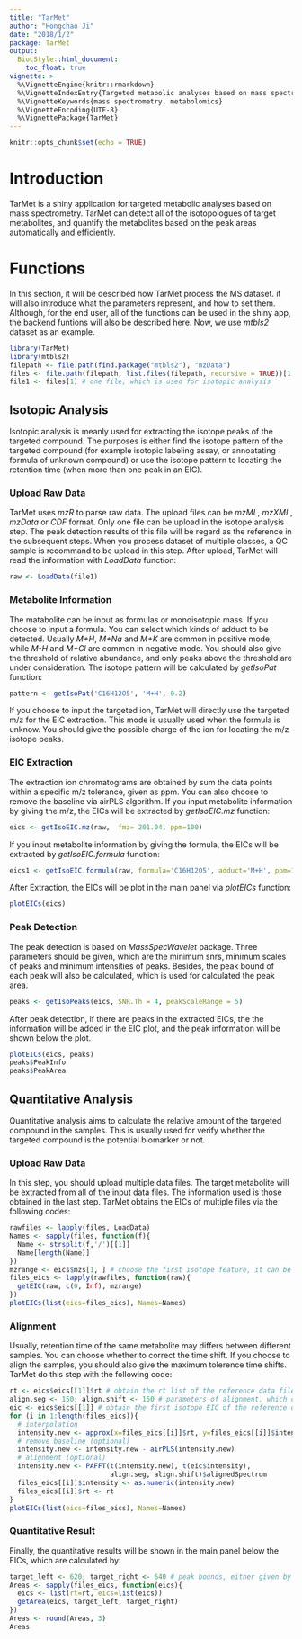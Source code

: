 ```yaml
---
title: "TarMet"
author: "Hongchao Ji"
date: "2018/1/2"
package: TarMet
output:
  BiocStyle::html_document:
    toc_float: true
vignette: >
  %\VignetteEngine{knitr::rmarkdown}
  %\VignetteIndexEntry{Targeted metabolic analyses based on mass spectrometry}
  %\VignetteKeywords{mass spectrometry, metabolomics}
  %\VignetteEncoding{UTF-8}
  %\VignettePackage{TarMet}
---
```


```r
knitr::opts_chunk$set(echo = TRUE)
```

# Introduction
TarMet is a shiny application for targeted metabolic analyses based on mass spectrometry. TarMet can detect all of the isotopologues of target metabolites, and quantify the metabolites based on the peak areas automatically and efficiently.

# Functions
In this section, it will be described how TarMet process the MS dataset. it will also introduce what the parameters represent, and how to set them. Although, for the end user, all of the functions can be used in the shiny app, the backend funtions will also be described here. Now, we use *mtbls2* dataset as an example.
```r
library(TarMet)
library(mtbls2)
filepath <- file.path(find.package("mtbls2"), "mzData")
files <- file.path(filepath, list.files(filepath, recursive = TRUE))[1:3] # A set of files
file1 <- files[1] # one file, which is used for isotopic analysis
```

## Isotopic Analysis
Isotopic analysis is meanly used for extracting the isotope peaks of the targeted compound. The purposes is either find the isotope pattern of the targeted compound (for example isotopic labeling assay, or annoatating formula of unknown compound) or use the isotope pattern to locating the retention time (when more than one peak in an EIC).

### Upload Raw Data
TarMet uses *mzR* to parse raw data. The upload files can be *mzML*, *mzXML*, *mzData* or *CDF* format. Only one file can be upload in the isotope analysis step. The peak detection results of this file will be regard as the reference in the subsequent steps. When you process dataset of multiple classes, a QC sample is recommand to be upload in this step. After upload, TarMet will read the information with *LoadData* function:
```r
raw <- LoadData(file1)
```

### Metabolite Information
The matabolite can be input as formulas or monoisotopic mass. 
If you choose to input a formula. You can select which kinds of adduct to be detected. Usually *M+H*, *M+Na* and *M+K* are common in positive mode, while *M-H* and *M+Cl* are common in negative mode. You should also give the threshold of relative abundance, and only peaks above the threshold are under consideration. The isotope pattern will be calculated by *getIsoPat* function:
```r
pattern <- getIsoPat('C16H12O5', 'M+H', 0.2)
```
If you choose to input the targeted ion, TarMet will directly use the targeted m/z for the EIC extraction. This mode is usually used when the formula is unknow. You should give the possible charge of the ion for locating the m/z isotope peaks.

### EIC Extraction
The extraction ion chromatograms are obtained by sum the data points within a specific m/z tolerance, given as ppm. You can also choose to remove the baseline via airPLS algorithm. 
If you input metabolite information by giving the m/z, the EICs will be extracted by *getIsoEIC.mz* function:
```r
eics <- getIsoEIC.mz(raw,  fmz= 201.04, ppm=100)
```
If you input metabolite information by giving the formula, the EICs will be extracted by *getIsoEIC.formula* function:
```r
eics1 <- getIsoEIC.formula(raw, formula='C16H12O5', adduct='M+H', ppm=100)
```
After Extraction, the EICs will be plot in the main panel via *plotEICs* function:
```r
plotEICs(eics)
```

### Peak Detection
The peak detection is based on *MassSpecWavelet* package. Three parameters should be given, which are the minimum snrs, minimum scales of peaks and minimum intensities of peaks. Besides, the peak bound of each peak will also be calculated, which is used for calculated the peak area.
```r
peaks <- getIsoPeaks(eics, SNR.Th = 4, peakScaleRange = 5)
```
After peak detection, if there are peaks in the extracted EICs, the the information will be added in the EIC plot, and the peak information will be shown below the plot.
```r
plotEICs(eics, peaks)
peaks$PeakInfo
peaks$PeakArea
```

## Quantitative Analysis
Quantitative analysis aims to calculate the relative amount of the targeted compound in the samples. This is usually used for verify whether the targeted compound is the potential biomarker or not. 

### Upload Raw Data
In this step, you should upload multiple data files. The target metabolite will be extracted from all of the input data files. The information used is those obtained in the last step. TarMet obtains the EICs of multiple files via the following codes:
```r
rawfiles <- lapply(files, LoadData)
Names <- sapply(files, function(f){
  Name <- strsplit(f,'/')[[1]]
  Name[length(Name)]
})
mzrange <- eics$mzs[1, ] # choose the first isotope feature, it can be adjusted in the app. 
files_eics <- lapply(rawfiles, function(raw){
  getEIC(raw, c(0, Inf), mzrange)
})
plotEICs(list(eics=files_eics), Names=Names)
```

### Alignment
Usually, retention time of the same metabolite may differs between different samples. You can choose whether to correct the time shift. If you choose to align the samples, you should also give the maximum tolerence time shifts. TarMet do this step with the following code:
```r
rt <- eics$eics[[1]]$rt # obtain the rt list of the reference data file, which is used for interpolation.
align.seg <- 150; align.shift <- 150 # parameters of alignment, which can be adjusted in the app.
eic <- eics$eics[[1]] # obtain the first isotope EIC of the reference data file, which is used for interpolation.
for (i in 1:length(files_eics)){
  # interpolation
  intensity.new <- approx(x=files_eics[[i]]$rt, y=files_eics[[i]]$intensity, xout=rt, rule = 2)$y
  # remove baseline (optional)
  intensity.new <- intensity.new - airPLS(intensity.new) 
  # alignment (optional)
  intensity.new <- PAFFT(t(intensity.new), t(eic$intensity), 
                         align.seg, align.shift)$alignedSpectrum
  files_eics[[i]]$intensity <- as.numeric(intensity.new)
  files_eics[[i]]$rt <- rt
}
plotEICs(list(eics=files_eics), Names=Names)
```

### Quantitative Result
Finally, the quantitative results will be shown in the main panel below the EICs, which are calculated by:
```r
target_left <- 620; target_right <- 640 # peak bounds, either given by user or set based on the peak detection result automatically.
Areas <- sapply(files_eics, function(eics){
  eics <- list(rt=rt, eics=list(eics))
  getArea(eics, target_left, target_right)
})
Areas <- round(Areas, 3)
Areas
```


